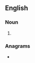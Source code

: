==English==

===Noun===
{{head|en|noun plural form}}

# {{plural of|oxyarc|lang=en}}

===Anagrams===
* {{l|en|Sycorax}}